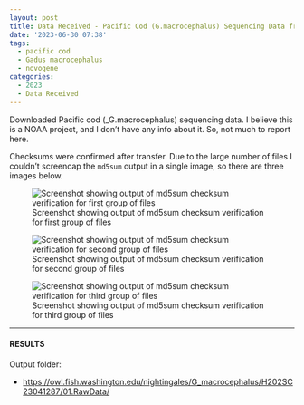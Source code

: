 ```yaml
---
layout: post
title: Data Received - Pacific Cod (G.macrocephalus) Sequencing Data from Novogene
date: '2023-06-30 07:38'
tags: 
  - pacific cod
  - Gadus macrocephalus
  - novogene
categories: 
  - 2023
  - Data Received
---
```

Downloaded Pacific cod (_G.macrocephalus) sequencing data. I believe this is a NOAA project, and I don't have any info about it. So, not much to report here.

Checksums were confirmed after transfer. Due to the large number of files I couldn't screencap the `md5sum` output in a single image, so there are three images below.

![Screenshot showing output of md5sum checksum verification for first group of files](https://github.com/RobertsLab/sams-notebook/blob/master/images/screencaps/20230630-gmac-fastq-checksums-01.png?raw=true)

![Screenshot showing output of md5sum checksum verification for second group of files](https://github.com/RobertsLab/sams-notebook/blob/master/images/screencaps/20230630-gmac-fastq-checksums-02.png?raw=true)

![Screenshot showing output of md5sum checksum verification for third group of files](https://github.com/RobertsLab/sams-notebook/blob/master/images/screencaps/20230630-gmac-fastq-checksums-03.png?raw=true)

---

#### RESULTS

Output folder:

- [https://owl.fish.washington.edu/nightingales/G_macrocephalus/H202SC23041287/01.RawData/](https://owl.fish.washington.edu/nightingales/G_macrocephalus/H202SC23041287/01.RawData/)

